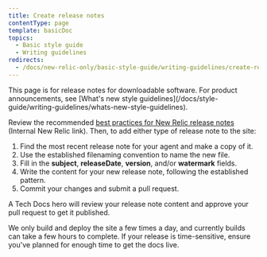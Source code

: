 ```yaml
---
title: Create release notes
contentType: page
template: basicDoc
topics:
  - Basic style guide
  - Writing guidelines
redirects:
  - /docs/new-relic-only/basic-style-guide/writing-guidelines/create-release-notes
---
```


<Callout variant="tip">
  This page is for release notes for downloadable software. For product announcements, see [What's new style guidelines](/docs/style-guide/writing-guidelines/whats-new-style-guidelines).
</Callout>

Review the recommended [best practices for New Relic release notes](https://nerdlife.datanerd.us/new-relic/best-practices-for-release-notes) (Internal New Relic link). Then, to add either type of release note to the site:

1. Find the most recent release note for your agent and make a copy of it.
2. Use the established filenaming convention to name the new file.
3. Fill in the **subject**, **releaseDate**, **version**, and/or **watermark** fields.
4. Write the content for your new release note, following the established pattern.
5. Commit your changes and submit a pull request.

A Tech Docs hero will review your release note content and approve your pull request to get it published.

We only build and deploy the site a few times a day, and currently builds can take a few hours to complete. If your release is time-sensitive, ensure you've planned for enough time to get the docs live. 
